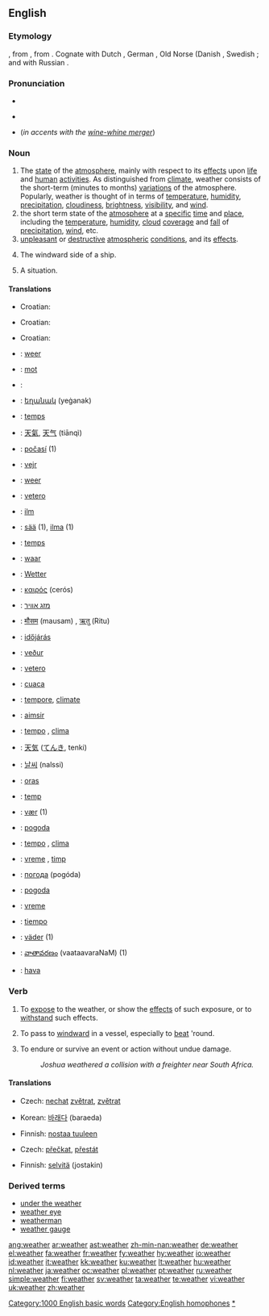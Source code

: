 {{wikipedia}}
==English==

===Etymology===
{{etyl|ang}} {{term|weder|lang=ang}}, from {{proto|Germanic|weđrom}}, from {{proto|Indo-European|wedʰrom}}.  Cognate with Dutch {{term|weer}}, German {{term|Wetter}}, Old Norse {{term|veðr}} (Danish {{term|vejr}}, Swedish {{term|väder}}; and with Russian {{term|вёдро||fair weather}}.

===Pronunciation===
* {{IPA|/ˈwɛðɚ/}}
* {{audio|en-us-weather.ogg|Audio (US)}}
*: {{rhymes|ɛðə(r)}}
* {{homophones|wether|whether}} (''in accents with the [[wine-whine merger]]'')

===Noun===
{{en-noun|s|-}}

# The [[state]] of the [[atmosphere]], mainly with respect to its [[effects]] upon [[life]] and [[human]] [[activities]]. As distinguished from [[climate]], weather consists of the short-term (minutes to months) [[variations]] of the atmosphere. Popularly, weather is thought of in terms of [[temperature]], [[humidity]], [[precipitation]], [[cloudiness]], [[brightness]], [[visibility]], and [[wind]].
# the short term state of the [[atmosphere]] at a [[specific]] [[time]] and [[place]], including the [[temperature]], [[humidity]], [[cloud]] [[cover]]age and [[fall]] of [[precipitation]], [[wind]], etc.
# [[unpleasant]] or [[destructive]] [[atmospheric]] [[condition]]s, and its [[effect]]s.
# {{nautical}} The windward side of a ship.
# {{countable|figurative}} A situation.

====Translations====
{{trans-top|state of atmosphere}}
* Croatian: {{t|hr|vrijeme|alt=vrijéme|n}}
{{trans-mid}}
{{trans-bottom}}

{{trans-top|short term state of the atmosphere at a specific time and place,}}
* Croatian: {{t|hr|vrijeme|alt=vrijéme|n}}
{{trans-mid}}
{{trans-bottom}}

{{trans-top|unpleasant or destructive atmospheric conditions}}
* Croatian: {{t|hr|vrijeme|alt=vrijéme|n}}
{{trans-mid}}
{{trans-bottom}}

{{trans-top|windward side of a ship}}
{{trans-mid}}
{{trans-bottom}}

{{trans-see|situation}}

{{checktrans-top}}
* {{ttbc|Afrikaans}}: [[weer]]
* {{ttbc|Albanian}}: [[mot]] {{m}}
* {{ttbc|Arabic}}: {{Arab|[[طقس]]}} {{unicode|(ʈaqs)}} {{m}}
* {{ttbc|Armenian}}: [[եղանակ]] (yeġanak)
* {{ttbc|Catalan}}: [[temps]] {{m}}
* {{ttbc|Chinese}}: [[天氣]], [[天气]] (tiānqì)
* {{ttbc|Czech}}: [[počasí]] {{n}} (1)
* {{ttbc|Danish}}: [[vejr]] {{n}}
* {{ttbc|Dutch}}: [[weer]] {{n}}
* {{ttbc|Esperanto}}: [[vetero]]
* {{ttbc|Estonian}}: [[ilm]]
* {{ttbc|Finnish}}: [[sää]] (1), [[ilma]] (1)
* {{ttbc|French}}: [[temps]] {{m}}
* {{ttbc|West Frisian}}: [[waar]] {{n}}
* {{ttbc|German}}: [[Wetter]] {{n}}
* {{ttbc|Greek}}: [[καιρός]] (cerós) {{m}}
* {{ttbc|Hebrew}}: [[מזג אוויר]]
* {{ttbc|Hindi}}: [[मौसम]] (mausam) {{m}}, [[ऋतु]] (Ritu) {{m}}
* {{ttbc|Hungarian}}: [[időjárás]]
* {{ttbc|Icelandic}}: [[veður]] {{n}}
{{trans-mid}}
* {{ttbc|Ido}}: [[vetero]]
* {{ttbc|Indonesian}}: [[cuaca]]
* {{ttbc|Interlingua}}: [[tempore]], [[climate]]
* {{ttbc|Irish}}: [[aimsir]]
* {{ttbc|Italian}}: [[tempo]] {{m}}, [[clima]] {{m}}
* {{ttbc|Japanese}}: [[天気]] ([[てんき]], tenki)
* {{ttbc|Korean}}: [[날씨]] (nalssi)
* {{ttbc|Lithuanian}}: [[oras]] {{m}}
* {{ttbc|Maltese}}: [[temp]] {{m}}
* {{ttbc|Norwegian}}: [[vær]] {{n}} (1)
* {{ttbc|Polish}}: [[pogoda]] {{f}}
* {{ttbc|Portuguese}}: [[tempo]] {{m}}, [[clima]] {{m}}
* {{ttbc|Romanian}}: [[vreme]] {{f}}, [[timp]] {{n}}
* {{ttbc|Russian}}: [[погода]] (pogóda) {{f}}
* {{ttbc|Serbian}}: [[pogoda]] {{f}}
* {{ttbc|Slovene}}: [[vreme]] {{n}}
* {{ttbc|Spanish}}: [[tiempo]] {{m}}
* {{ttbc|Swedish}}: [[väder]] {{n}} (1)
* {{ttbc|Telugu}}: [[వాతావరణం]] (vaataavaraNaM) (1)
* {{ttbc|Turkish}}: [[hava]]
{{trans-bottom}}

===Verb===
{{en-verb}}

# To [[expose]] to the weather, or show the [[effect]]s of such exposure, or to [[withstand]] such effects.
# {{nautical}} To pass to [[windward]] in a vessel, especially to [[beat]] 'round.
# {{nautical}} To endure or survive an event or action without undue damage.
#: ''Joshua weathered a collision with a freighter near South Africa.''

====Translations====
{{trans-top|to expose to weather}}
* Czech: [[nechat]] [[zvětrat]], [[zvětrat]]
{{trans-mid}}
* Korean: [[바래다]] (baraeda)
{{trans-bottom}}

{{trans-top|to pass to windward}}
* Finnish: [[nostaa tuuleen]]
{{trans-mid}}
{{trans-bottom}}

{{trans-top|to endure an event}}
* Czech: [[přečkat]], [[přestát]]
{{trans-mid}}
* Finnish: [[selvitä]] (jostakin)
{{trans-bottom}}

===Derived terms===
* [[under the weather]]
* [[weather eye]]
* [[weatherman]]
* [[weather gauge]]

[[Category:1000 English basic words]]
[[Category:English homophones]]
[[Category:Weather|*]]

[[ang:weather]]
[[ar:weather]]
[[ast:weather]]
[[zh-min-nan:weather]]
[[de:weather]]
[[el:weather]]
[[fa:weather]]
[[fr:weather]]
[[fy:weather]]
[[hy:weather]]
[[io:weather]]
[[id:weather]]
[[it:weather]]
[[kk:weather]]
[[ku:weather]]
[[lt:weather]]
[[hu:weather]]
[[nl:weather]]
[[ja:weather]]
[[oc:weather]]
[[pl:weather]]
[[pt:weather]]
[[ru:weather]]
[[simple:weather]]
[[fi:weather]]
[[sv:weather]]
[[ta:weather]]
[[te:weather]]
[[vi:weather]]
[[uk:weather]]
[[zh:weather]]